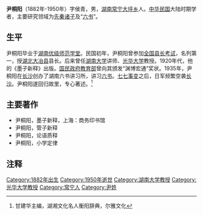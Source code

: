 '''尹桐阳'''（1882年-1950年）字侯青，男，[[湖南|湖南]][[常宁|常宁]][[大坪乡|大坪乡]]人。[[中华民国|中华民国]]大陆时期学者，主要研究领域为[[先秦诸子|先秦诸子]]及“[[六书|六书]]”。

==生平==
尹桐阳毕业于[[湖南优级师范学堂|湖南优级师范学堂]]。民国初年，尹桐阳曾参加[[全国县长考试|全国县长考试]]，名列第一，授[[湖北|湖北]][[大冶县|大冶县]]县长。后来曾任[[湖南大学|湖南大学]]讲师、[[光华大学|光华大学]]教授。1920年代，他的《墨子新释》出版。[[国民政府教育部|国民政府教育部]]曾向其颁发“渊博宏通”奖状。1935年，尹桐阳在[[长沙|长沙]]创办了湖南六书讲习所，讲习[[六书|六书]]。[[七七事变|七七事变]]之后，日军频繁空袭[[长沙|长沙]]。尹桐阳遂回归故里，专心著述。<ref>甘建华主编，湖湘文化名人衡阳辞典，尔雅文化</ref>

==主要著作==
*尹桐阳，墨子新释，上海：商务印书馆
*尹桐阳，管子新释
*尹桐阳，论语质释
*尹桐阳，小学定律

==注释==
{{reflist}}

{{DEFAULTSORT:Y尹}}
[[Category:1882年出生|Category:1882年出生]]
[[Category:1950年逝世|Category:1950年逝世]]
[[Category:湖南大学教授|Category:湖南大学教授]]
[[Category:光华大学教授|Category:光华大学教授]]
[[Category:常宁人|Category:常宁人]]
[[Category:尹姓|Category:尹姓]]